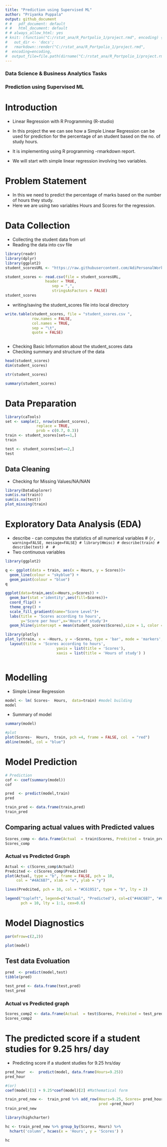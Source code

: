 ```yaml
---
title: "Prediction using Supervised ML"
author: "Priyanka Puppala"
output: github_document
# #   pdf_document: default
# #   html_document: default
# # always_allow_html: yes
# knit: (function("C:/rstat_ana/R_Portpolio_1/project.rmd", encoding) {
#   out_dir <- 'docs';
#   rmarkdown::render("C:/rstat_ana/R_Portpolio_1/project.rmd",
#  encoding=encoding,
#  output_file=file.path(dirname("C:/rstat_ana/R_Portpolio_1/project.rmd"), out_dir, 'index.html'))})
--- 
```

### Data Science & Business Analytics Tasks
### Prediction using Supervised ML

# Introduction
* Linear Regression with R Programming (R-studio)

* In this project the we can see how a Simple Linear Regression can be used for 
prediction for the percentage of an student based on the no. of study hours.

* It is implementing using R programming -rmarkdown report.

* We will start with simple linear regression involving two variables.

# Problem Statement

* In this we need to predict the percentage of marks based on the number of 
hours they study.
* Here we are using  two variables Hours and  Scores for the regression. 

# Data Collection

* Collecting the student data from url
* Reading the data into csv file 

```r
library(readr)
library(dplyr)
library(ggplot2)
student_scoresURL <- "https://raw.githubusercontent.com/AdiPersonalWorks/Random/master/student_scores%20-%20student_scores.csv"

student_scores <- read.csv(file = student_scoresURL, 
                  header = TRUE,
                     sep = ",",
                     stringsAsFactors = FALSE)
student_scores
```
* writing/saving the student_scores file into local directory
```r

write.table(student_scores, file = "student_scores.csv ",
            row.names = FALSE,
            col.names = TRUE,
            sep = "\t",
            quote = FALSE)



```

* Checking Basic Information about the student_scores data
* Checking summary and structure of the data 
```r
head(student_scores)
dim(student_scores)

str(student_scores) 

summary(student_scores) 
```
# Data Preparation
```r
library(caTools)
set <- sample(2, nrow(student_scores), 
              replace = TRUE, 
              prob = c(0.7, 0.3))
train <- student_scores[set==1,]
train

test <- student_scores[set==2,]
test
```
## Data Cleaning

* Checking for Missing Values/NA/NAN
```r
library(DataExplorer)
sum(is.na(train))
sum(is.na(test))
plot_missing(train)
```
# Exploratory Data Analysis (EDA)
* describe - can computes the statistics of all numerical variables 
# ```{r, warning=FALSE, message=FALSE}
# library(Hmisc)
# describe(train)
# describe(test)
# 
# ```
* Two continuous variables
```r
library(ggplot2)

q <- ggplot(data = train, aes(x = Hours, y = Scores))+
  geom_line(colour = "skyblue") +
  geom_point(colour = "blue")
q

ggplot(data=train,aes(x=Hours,y=Scores)) + 
  geom_bar(stat ='identity',aes(fill=Scores))+
  coord_flip() + 
  theme_grey() + 
  scale_fill_gradient(name="Score Level")+
  labs(title = 'Scores according to hours',
       y='Score per hour',x='Hours of study')+ 
  geom_hline(yintercept = mean(student_scores$Scores),size = 1, color = 'red')


```
```r
library(plotly)
plot_ly(train, x = ~Hours, y = ~Scores, type = 'bar', mode = 'markers',marker = list(color = "DARKGREEN", opacity = 0.5), size = 4) %>%  
  layout(title = 'Scores according to hours', 
                       yaxis = list(title = 'Scores'), 
                       xaxis = list(title = 'Hours of study') )



```


# Modelling
* Simple Linear Regression
```r


model <- lm( Scores~  Hours,  data=train) #model building
model
```
* Summary of model
```r
summary(model) 

#plot
plot(Scores~  Hours,  train, pch =4, frame = FALSE, col  = "red")
abline(model, col = "blue")
```


# Model Prediction
```r
# Prediction
cof <- coef(summary(model))
cof

pred  <- predict(model,train)
pred

train_pred <- data.frame(train,pred)
train_pred

```


## Comparing actual values with Predicted values
```r
Scores_comp <- data.frame(Actual  = train$Scores, Predcited = train_pred$pred)
Scores_comp
```


### Actual vs Predicted Graph
```r
Actual <- c(Scores_comp$Actual)
Predcited <- c(Scores_comp$Predcited)
plot(Actual, type = "b", frame = FALSE, pch = 10, 
     col = "#4AC6B7", xlab = "x", ylab = "y")

lines(Predcited, pch = 10, col = "#C61951", type = "b", lty = 2)

legend("topleft", legend=c("Actual", "Predicted"), col=c("#4AC6B7", "#C61951"), 
       pch = 10, lty = 1:1, cex=0.6)
```

# Model Diagnostics
```r

par(mfrow=c(2,2))

plot(model)


```
## Test data Evoluation
```r

pred  <- predict(model,test)
tibble(pred)

test_pred <- data.frame(test,pred)
test_pred

```
### Actual vs Predicted graph

```r
Scores_comp2 <- data.frame(Actual  = test$Scores, Predcited = test_pred$pred)
Scores_comp2
```
# The predicted score if a student studies for 9.25 hrs/ day  
* Predicting score if a student studies for 9.25 hrs/day
```r
pred_hour  <-  predict(model, data.frame(Hours=9.25)) 
pred_hour

#(or)
coef(model)[1] + 9.25*coef(model)[2] #Mathematical form
```

```r

train_pred_new <-  train_pred %>% add_row(Hours=9.25, Scores= pred_hour,
                                          pred =pred_hour)
train_pred_new
```


```r
library(highcharter)

hc <- train_pred_new %>% group_by(Scores, Hours) %>%
  hchart('column', hcaes(x = 'Hours', y = 'Scores') ) 

hc
```